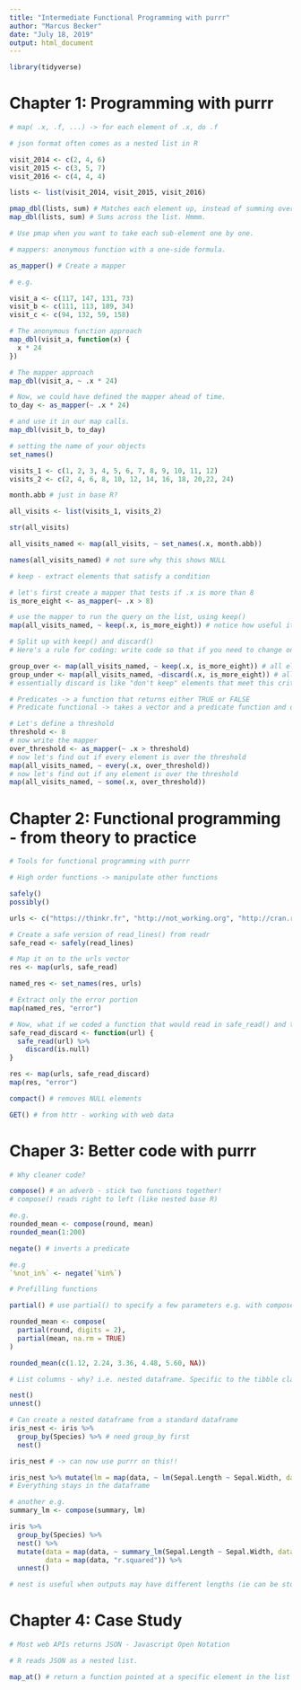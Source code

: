 ```yaml
---
title: "Intermediate Functional Programming with purrr"
author: "Marcus Becker"
date: "July 18, 2019"
output: html_document
---
```


```r

library(tidyverse)

```

# Chapter 1: Programming with purrr

```r

# map( .x, .f, ...) -> for each element of .x, do .f

# json format often comes as a nested list in R

visit_2014 <- c(2, 4, 6)
visit_2015 <- c(3, 5, 7)
visit_2016 <- c(4, 4, 4)

lists <- list(visit_2014, visit_2015, visit_2016)

pmap_dbl(lists, sum) # Matches each element up, instead of summing over the list itself.
map_dbl(lists, sum) # Sums across the list. Hmmm. 

# Use pmap when you want to take each sub-element one by one. 

# mappers: anonymous function with a one-side formula. 

as_mapper() # Create a mapper

# e.g.

visit_a <- c(117, 147, 131, 73)
visit_b <- c(111, 113, 189, 34)
visit_c <- c(94, 132, 59, 158)

# The anonymous function approach
map_dbl(visit_a, function(x) {
  x * 24
})

# The mapper approach
map_dbl(visit_a, ~ .x * 24)

# Now, we could have defined the mapper ahead of time.
to_day <- as_mapper(~ .x * 24)

# and use it in our map calls.
map_dbl(visit_b, to_day)

# setting the name of your objects
set_names()

visits_1 <- c(1, 2, 3, 4, 5, 6, 7, 8, 9, 10, 11, 12)
visits_2 <- c(2, 4, 6, 8, 10, 12, 14, 16, 18, 20,22, 24)

month.abb # just in base R?

all_visits <- list(visits_1, visits_2)

str(all_visits)

all_visits_named <- map(all_visits, ~ set_names(.x, month.abb))

names(all_visits_named) # not sure why this shows NULL

# keep - extract elements that satisfy a condition

# let's first create a mapper that tests if .x is more than 8
is_more_eight <- as_mapper(~ .x > 8)

# use the mapper to run the query on the list, using keep()
map(all_visits_named, ~ keep(.x, is_more_eight)) # notice how useful it was to have named elements here. 

# Split up with keep() and discard()
# Here's a rule for coding: write code so that if you need to change one thing, you will have to change it just once.

group_over <- map(all_visits_named, ~ keep(.x, is_more_eight)) # all elements over 8. 
group_under <- map(all_visits_named, ~discard(.x, is_more_eight)) # all elements under 8.
# essentially discard is like "don't keep" elements that meet this critera. Can easily use the two in tandem. 

# Predicates -> a function that returns either TRUE or FALSE
# Predicate functional -> takes a vector and a predicate function and does something useful

# Let's define a threshold
threshold <- 8
# now write the mapper
over_threshold <- as_mapper(~ .x > threshold)
# now let's find out if every element is over the threshold
map(all_visits_named, ~ every(.x, over_threshold))
# now let's find out if any element is over the threshold
map(all_visits_named, ~ some(.x, over_threshold))

```

# Chapter 2: Functional programming - from theory to practice

```r

# Tools for functional programming with purrr

# High order functions -> manipulate other functions

safely()
possibly()

urls <- c("https://thinkr.fr", "http://not_working.org", "http://cran.r-project.org")

# Create a safe version of read_lines() from readr
safe_read <- safely(read_lines)

# Map it on to the urls vector
res <- map(urls, safe_read)

named_res <- set_names(res, urls)

# Extract only the error portion
map(named_res, "error")

# Now, what if we coded a function that would read in safe_read() and then discard the error portion?
safe_read_discard <- function(url) {
  safe_read(url) %>%
    discard(is.null)
}

res <- map(urls, safe_read_discard)
map(res, "error")

compact() # removes NULL elements

GET() # from httr - working with web data

```

# Chaper 3: Better code with purrr

```r

# Why cleaner code?

compose() # an adverb - stick two functions together!
# compose() reads right to left (like nested base R)

#e.g.
rounded_mean <- compose(round, mean)
rounded_mean(1:200)

negate() # inverts a predicate

#e.g
`%not_in%` <- negate(`%in%`)

# Prefilling functions

partial() # use partial() to specify a few parameters e.g. with compose

rounded_mean <- compose(
  partial(round, digits = 2),
  partial(mean, na.rm = TRUE)
)

rounded_mean(c(1.12, 2.24, 3.36, 4.48, 5.60, NA)) 

# List columns - why? i.e. nested dataframe. Specific to the tibble class.  

nest()
unnest()

# Can create a nested dataframe from a standard dataframe
iris_nest <- iris %>%
  group_by(Species) %>% # need group_by first
  nest()

iris_nest # -> can now use purrr on this!!

iris_nest %>% mutate(lm = map(data, ~ lm(Sepal.Length ~ Sepal.Width, data = .x))) 
# Everything stays in the dataframe

# another e.g. 
summary_lm <- compose(summary, lm)

iris %>%
  group_by(Species) %>%
  nest() %>%
  mutate(data = map(data, ~ summary_lm(Sepal.Length ~ Sepal.Width, data = .x)),
         data = map(data, "r.squared")) %>%
  unnest()

# nest is useful when outputs may have different lengths (ie can be stored easily in a list column)

```

# Chapter 4: Case Study

```r

# Most web APIs returns JSON - Javascript Open Notation

# R reads JSON as a nested list.

map_at() # return a function pointed at a specific element in the list - use .at = argument.



```















